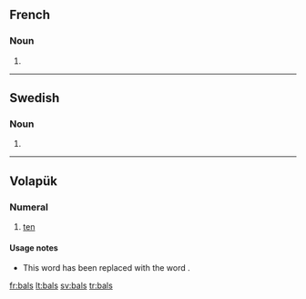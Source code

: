 ==French==

===Noun===
{{infl|fr|plural}} {{m|p}}

# {{plural of|bal|lang=fr}}

----

==Swedish==

===Noun===
{{infl|sv|noun form}}

# {{sv-noun-form-indef-gen|bal}}

----

==Volapük==

===Numeral===
{{infl|vo|numeral}}

# {{obsolete|lang=vo}} [[ten]]

====Usage notes====
* This word has been replaced with the word {{term|deg|lang=vo}}.

[[fr:bals]]
[[lt:bals]]
[[sv:bals]]
[[tr:bals]]